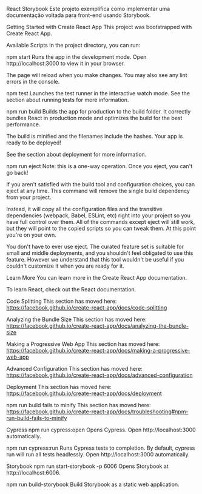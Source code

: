 
React Storybook
Este projeto exemplifica como implementar uma documentação voltada para front-end usando Storybook.

Getting Started with Create React App
This project was bootstrapped with Create React App.

Available Scripts
In the project directory, you can run:

npm start
Runs the app in the development mode. Open http://localhost:3000 to view it in your browser.

The page will reload when you make changes. You may also see any lint errors in the console.

npm test
Launches the test runner in the interactive watch mode. See the section about running tests for more information.

npm run build
Builds the app for production to the build folder. It correctly bundles React in production mode and optimizes the build for the best performance.

The build is minified and the filenames include the hashes. Your app is ready to be deployed!

See the section about deployment for more information.

npm run eject
Note: this is a one-way operation. Once you eject, you can't go back!

If you aren't satisfied with the build tool and configuration choices, you can eject at any time. This command will remove the single build dependency from your project.

Instead, it will copy all the configuration files and the transitive dependencies (webpack, Babel, ESLint, etc) right into your project so you have full control over them. All of the commands except eject will still work, but they will point to the copied scripts so you can tweak them. At this point you're on your own.

You don't have to ever use eject. The curated feature set is suitable for small and middle deployments, and you shouldn't feel obligated to use this feature. However we understand that this tool wouldn't be useful if you couldn't customize it when you are ready for it.

Learn More
You can learn more in the Create React App documentation.

To learn React, check out the React documentation.

Code Splitting
This section has moved here: https://facebook.github.io/create-react-app/docs/code-splitting

Analyzing the Bundle Size
This section has moved here: https://facebook.github.io/create-react-app/docs/analyzing-the-bundle-size

Making a Progressive Web App
This section has moved here: https://facebook.github.io/create-react-app/docs/making-a-progressive-web-app

Advanced Configuration
This section has moved here: https://facebook.github.io/create-react-app/docs/advanced-configuration

Deployment
This section has moved here: https://facebook.github.io/create-react-app/docs/deployment

npm run build fails to minify
This section has moved here: https://facebook.github.io/create-react-app/docs/troubleshooting#npm-run-build-fails-to-minify

Cypress
npm run cypress:open
Opens Cypress. Open http://localhost:3000 automatically.

npm run cypress:run
Runs Cypress tests to completion. By default, cypress run will run all tests headlessly. Open http://localhost:3000 automatically.

Storybook
npm run start-storybook -p 6006
Opens Storybook at http://localhost:6006.

npm run build-storybook
Build Storybook as a static web application.